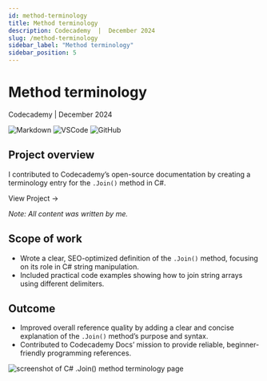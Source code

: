 ```yaml
---
id: method-terminology
title: Method terminology
description: Codecademy  |  December 2024
slug: /method-terminology
sidebar_label: "Method terminology"
sidebar_position: 5
---
```



# Method terminology

Codecademy | December 2024

![Markdown](https://img.shields.io/badge/Markdown-000000?style=for-the-badge&logo=markdown&logoColor=white) ![VSCode](https://img.shields.io/badge/VSCode-0078D4?style=for-the-badge&logo=visual%20studio%20code&logoColor=white) ![GitHub](https://img.shields.io/badge/GitHub-100000?style=for-the-badge&logo=github&logoColor=white)

## Project overview

I contributed to Codecademy’s open-source documentation by creating a terminology entry for the `.Join()` method in C#.

<InteractiveButton url="https://www.codecademy.com/resources/docs/c-sharp/strings/join">
	View Project →
</InteractiveButton>

_Note: All content was written by me._

## Scope of work

- Wrote a clear, SEO-optimized definition of the `.Join()` method, focusing on its role in C# string manipulation.
- Included practical code examples showing how to join string arrays using different delimiters.

## Outcome

- Improved overall reference quality by adding a clear and concise explanation of the `.Join()` method’s purpose and syntax.
- Contributed to Codecademy Docs’ mission to provide reliable, beginner-friendly programming references.

![screenshot of C# .Join() method terminology page](./img/join-csharp-method.png)
